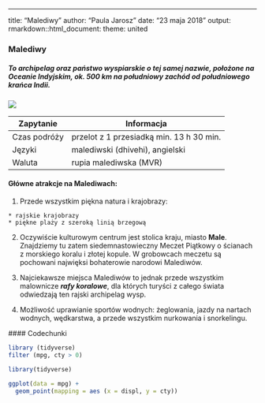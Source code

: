 ---
title: "Malediwy"
author: "Paula Jarosz"
date: "23 maja 2018"
output:
  rmarkdown::html_document:
    theme: united

### Malediwy

##### To archipelag oraz państwo wyspiarskie o tej samej nazwie, położone na Oceanie Indyjskim, ok. 500 km na południowy zachód od południowego krańca Indii.

![](http://usig.pt/wp-content/uploads/2017/06/maldivas.jpg)


| Zapytanie | Informacja |
|-------------|-----------------|
| Czas podróży | przelot z 1 przesiadką min. 13 h 30 min.|
| Języki | 	malediwski (dhivehi), angielski|
| Waluta | rupia malediwska (MVR)|

  

#### Główne atrakcje na Malediwach:
  
  1. Przede wszystkim piękna natura i krajobrazy:
    
    * rajskie krajobrazy
    * piękne plaży z szeroką linią brzegową
    
    
  2. Oczywiście kulturowym centrum jest stolica kraju, miasto **Male**. Znajdziemy tu zatem siedemnastowieczny Meczet Piątkowy o ścianach z morskiego koralu i złotej kopule. W grobowcach meczetu są pochowani najwięksi bohaterowie narodowi Malediwów.
  
  3. Najciekawsze miejsca Malediwów to jednak przede wszystkim malownicze _**rafy koralowe**_, dla których turyści z całego świata odwiedzają ten rajski archipelag wysp. 

  4. Możliwość uprawianie sportów wodnych: żeglowania, jazdy na nartach wodnych, wędkarstwa, a przede wszystkim nurkowania i snorkelingu.
  
  #### Codechunki
  
```{r}
library (tidyverse)
filter (mpg, cty > 0)
```
  
```{r}

library(tidyverse)

ggplot(data = mpg) +
  geom_point(mapping = aes (x = displ, y = cty))
```

